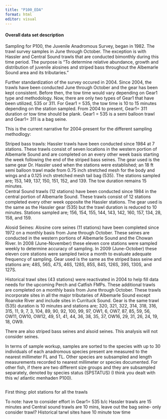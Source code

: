 ```yaml
---
title: "P100_EDA"
format: html
editor: visual
---
```


#### Overall data set description

Sampling for P100, the Juvenile Anadromous Survey, began in 1982. The trawl survey samples in June through October. The exception is with Hassler and Central Sound trawls that are conducted bimonthly during this time period. The purpose is "To determine relative abundance, growth and distribution of juvenile alosines and striped bass throughout the Albemarle Sound area and its tributaries."

Further standardization of the survey occured in 2004. Since 2004, the trawls have been conducted June through October and the gear has been kept consistent. Before then, the tow time would vary depending on Gear1 type and methodology. Now, there are only two types of Gear1 that have been utilized, 535 or 311. For Gear1 = 535, the tow time is 10 to 15 minutes depending on the station sampled. From 2004 to present, Gear1= 311 duration or tow time should be plank. Gear1 = 535 is a semi balloon trawl and Gear1= 311 is a bag seine.

This is the current narrative for 2004-present for the different sampling methodlogy:

Striped bass trawls: Hassler trawls have been conducted since 1984 at 7 stations. These trawls consist of seven locations in the western portion of Albemarle Sound and are completed on an every other week basis starting the week following the end of the striped bass seines. The gear used is the same gear Dr. Hassler used when the stations were established; an 18 ft semi balloon trawl made from 0.75 inch stretched mesh for the body and wings and a 0.125 inch stretched mesh tail bag (535). The stations sampled are; 153, 149, 137, 150, 151, 152, and 139. The tow duration remains 15 minutes.\
Central Sound trawls (12 stations) have been conducted since 1984 in the central portion of Albemarle Sound. These trawls consist of 12 stations completed every other week opposite the Hassler stations. The gear used is the same as the Hassler gear (535) but the trawl duration is reduced to 10 minutes. Stations sampled are; 156, 154, 155, 144, 143, 142, 160, 157, 134, 28, 158, and 159.

Alosid Seines: Alosine core seines (11 stations) have been completed since 1972 on a monthly basis from June through October. These seines are conducted in the western portions of Albemarle Sound and the Chowan River. In 2008 (June-November) these eleven core stations were sampled weekly to determine accuracy of sampling. In 2009 (June-October) these eleven core stations were sampled twice a month to evaluate adequate frequency of sampling. Gear used is the same as the striped bass seine and stations are; 48S, 56S, 47S, 46S, 128S, 85S, 84S, 126S, 39S, 130S, and 127S.

Historical trawl sites (43 stations) were reactivated in 2004 to help fill data needs for the upcoming Perch and Catfish FMPs. These additional trawls are completed on a monthly basis from June through October. These trawls incorporate sites in all the major tributaries of Albemarle Sound except Roanoke River and include sites in Currituck Sound. Gear is the same trawl (535) duration is 10 minutes and stations are; 320, 321, 322, 314, 318, 316, 315, 11, 9, 7, 3, 104, 89, 90, 92, 100, 99, 97, OW1, 6, OW7, 87, 85, 59, 56, OW11, OW10, OW12, 49, 51, 41, 44, 36, 38, 35, 37, OW16, 29, 31, 26, 24, 19, 18, OW9.

There are also striped bass seines and alsoid seines. This analysis will not consider seines.

In terms of sample workup, samples are sorted to the species with up to 30 individuals of each anadromous species present are measured to the nearest millimeter FL and TL. Other species are subsampled and length measurements recorded to nearest millimeter or species documented. For other fish, if there are two different size groups and they are subsampled separately, denoted by species status (SPSTATUS) (I think you dealt with this w/ atlantic menhaden P100).

```r

```





First thing: plot stations for all the trawls

To note: have to consider effort in Gear1= 535 b/c Hassler trawls are 15 minutes and Central sound trawls are 10 mins, leave out the bag seine- only consider trawl? Historical tarwl sites have 10 minute tow time
